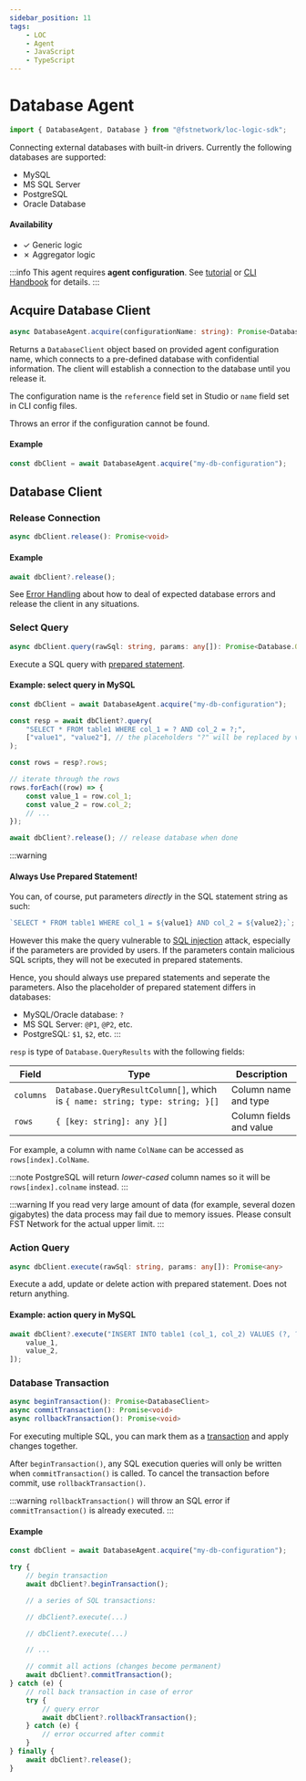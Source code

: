 ```yaml
---
sidebar_position: 11
tags:
    - LOC
    - Agent
    - JavaScript
    - TypeScript
---
```


# Database Agent

```typescript
import { DatabaseAgent, Database } from "@fstnetwork/loc-logic-sdk";
```

Connecting external databases with built-in drivers. Currently the following databases are supported:

-   MySQL
-   MS SQL Server
-   PostgreSQL
-   Oracle Database


#### Availability

-   ✓ Generic logic
-   ✗ Aggregator logic

:::info
This agent requires **agent configuration**. See [tutorial](/legacy/0.7/tutorials/http-agent-configuration) or [CLI Handbook](/legacy/0.7/cli-handbook/agent-configuration) for details.
:::

## Acquire Database Client

```typescript
async DatabaseAgent.acquire(configurationName: string): Promise<DatabaseClient>
```

Returns a `DatabaseClient` object based on provided agent configuration name, which connects to a pre-defined database with confidential information. The client will establish a connection to the database until you release it.

The configuration name is the `reference` field set in Studio or `name` field set in CLI config files.

Throws an error if the configuration cannot be found.

#### Example

```typescript showLineNumbers
const dbClient = await DatabaseAgent.acquire("my-db-configuration");
```

## Database Client

### Release Connection

```typescript
async dbClient.release(): Promise<void>
```

#### Example

```typescript showLineNumbers
await dbClient?.release();
```

See [Error Handling](/legacy/0.7/tutorials/error-handling-tip#use-trycatchfinally-to-handle-errors) about how to deal of expected database errors and release the client in any situations.

### Select Query

```typescript
async dbClient.query(rawSql: string, params: any[]): Promise<Database.QueryResults>
```

Execute a SQL query with [prepared statement](https://en.wikipedia.org/wiki/Prepared_statement).

#### Example: select query in MySQL

```typescript showLineNumbers
const dbClient = await DatabaseAgent.acquire("my-db-configuration");

const resp = await dbClient?.query(
    "SELECT * FROM table1 WHERE col_1 = ? AND col_2 = ?;",
    ["value1", "value2"], // the placeholders "?" will be replaced by values
);

const rows = resp?.rows;

// iterate through the rows
rows.forEach((row) => {
    const value_1 = row.col_1;
    const value_2 = row.col_2;
    // ...
});

await dbClient?.release(); // release database when done
```

:::warning

#### Always Use Prepared Statement!

You can, of course, put parameters _directly_ in the SQL statement string as such:

```typescript
`SELECT * FROM table1 WHERE col_1 = ${value1} AND col_2 = ${value2};`;
```

However this make the query vulnerable to [SQL injection](https://en.wikipedia.org/wiki/SQL_injection) attack, especially if the parameters are provided by users. If the parameters contain malicious SQL scripts, they will not be executed in prepared statements.

Hence, you should always use prepared statements and seperate the parameters. Also the placeholder of prepared statement differs in databases:

-   MySQL/Oracle database: `?`
-   MS SQL Server: `@P1`, `@P2`, etc.
-   PostgreSQL: `$1`, `$2`, etc.
    :::

`resp` is type of `Database.QueryResults` with the following fields:

| Field     | Type                                                                         | Description             |
| --------- | ---------------------------------------------------------------------------- | ----------------------- |
| `columns` | `Database.QueryResultColumn[]`, which is `{ name: string; type: string; }[]` | Column name and type    |
| `rows`    | `{ [key: string]: any }[]`                                                   | Column fields and value |

For example, a column with name `ColName` can be accessed as `rows[index].ColName`.

:::note
PostgreSQL will return _lower-cased_ column names so it will be `rows[index].colname` instead.
:::

:::warning
If you read very large amount of data (for example, several dozen gigabytes) the data process may fail due to memory issues. Please consult FST Network for the actual upper limit.
:::

### Action Query

```typescript
async dbClient.execute(rawSql: string, params: any[]): Promise<any>
```

Execute a add, update or delete action with prepared statement. Does not return anything.

#### Example: action query in MySQL

```typescript showLineNumbers
await dbClient?.execute("INSERT INTO table1 (col_1, col_2) VALUES (?, ?);", [
    value_1,
    value_2,
]);
```

### Database Transaction

```typescript
async beginTransaction(): Promise<DatabaseClient>
async commitTransaction(): Promise<void>
async rollbackTransaction(): Promise<void>
```

For executing multiple SQL, you can mark them as a [transaction](https://en.wikipedia.org/wiki/Database_transaction#In_SQL) and apply changes together.

After `beginTransaction()`, any SQL execution queries will only be written when `commitTransaction()` is called. To cancel the transaction before commit, use `rollbackTransaction()`.

:::warning
`rollbackTransaction()` will throw an SQL error if `commitTransaction()` is already executed.
:::

#### Example

```typescript showLineNumbers
const dbClient = await DatabaseAgent.acquire("my-db-configuration");

try {
    // begin transaction
    await dbClient?.beginTransaction();

    // a series of SQL transactions:

    // dbClient?.execute(...)

    // dbClient?.execute(...)

    // ...

    // commit all actions (changes become permanent)
    await dbClient?.commitTransaction();
} catch (e) {
    // roll back transaction in case of error
    try {
        // query error
        await dbClient?.rollbackTransaction();
    } catch (e) {
        // error occurred after commit
    }
} finally {
    await dbClient?.release();
}
```
